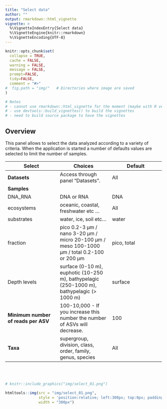 ```yaml
---
title: "Select data"
author: ""
output: rmarkdown::html_vignette
vignette: >
  %\VignetteIndexEntry{Select data}
  %\VignetteEngine{knitr::rmarkdown}
  %\VignetteEncoding{UTF-8}
---
```


```r
knitr::opts_chunk$set(
  collapse = TRUE,
  cache = FALSE,
  warning = FALSE,
  message = FALSE,
  prompt=FALSE,
  tidy=FALSE,
  comment = "#>" 
#  fig.path = "img/"   # Directories where image are saved
)

# Notes
# - cannot use rmarkdown::html_vignette for the moment (maybe with R version 4.0)
# - use devtools::build_vignettes() to build the vignettes
# - need to build source package to have the vignettes
```

## Overview

This panel allows to select the data analyzed according to a variety of criteria. When the application is started a number of defaults values are selected to limit the number of samples.



Select | Choices | Default
--- | --- | ---  
**Datasets** | Access through panel "Datasets". | All
**Samples** | 
DNA_RNA | DNA or RNA | DNA
ecosystems | oceanic, coastal, freshwater etc ... | All
substrates | water, ice, soil etc... | water
fraction | pico 0.2-3 µm / nano 3-20 µm / micro 20-100 µm   / meso 100-1000 µm / total 0.2-100 or 200 µm | pico, total
Depth levels | surface (0-10 m), euphotic (10-250 m), bathypelagic (250-1000 m), bathypelagic (> 1000 m) | surface
**Minimum number of reads per ASV** | 100-10,000 - If you increase this number the number of ASVs will decrease. | 100
**Taxa** | supergroup, division, class, order, family, genus, species | All

<br />
<br />
```r
# knitr::include_graphics("img/select_01.png")

htmltools::img(src = "img/select_01.png", 
               style = 'position:relative; left:300px; top:0px; padding:10px;',
               width = "300px")
```
<br />
<br />




